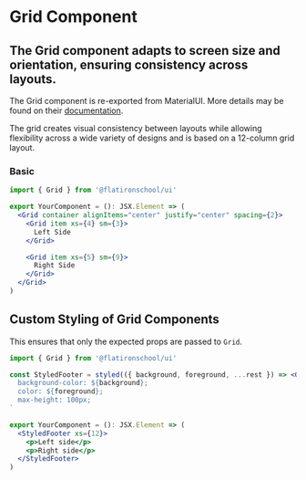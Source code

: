 
<Meta title="Layout/Grid" component={Grid} />

# Grid Component

## The Grid component adapts to screen size and orientation, ensuring consistency across layouts.

The Grid component is re-exported from MaterialUI. More details may be found on their [documentation](https://material-ui.com/components/grid/).

The grid creates visual consistency between layouts while allowing flexibility across a wide variety of designs and is based on a 12-column grid layout.

### Basic

```jsx
import { Grid } from '@flatironschool/ui'

export YourComponent = (): JSX.Element => (
  <Grid container alignItems="center" justify="center" spacing={2}>
    <Grid item xs={4} sm={3}>
      Left Side
    </Grid>

    <Grid item xs={5} sm={9}>
      Right Side
    </Grid>
  </Grid>
)
```

## Custom Styling of Grid Components

This ensures that only the expected props are passed to `Grid`.

```jsx
import { Grid } from '@flatironschool/ui'

const StyledFooter = styled(({ background, foreground, ...rest }) => <Grid container component="footer" alignItems="center" justify="center" {...rest} />)`
  background-color: ${background};
  color: ${foreground};
  max-height: 100px;
`

export YourComponent = (): JSX.Element => (
  <StyledFooter xs={12}>
    <p>Left side</p>
    <p>Right side</p>
  </StyledFooter>
)
```
